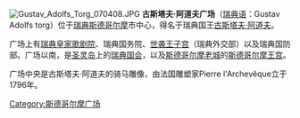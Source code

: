 [[Image:Gustav_Adolfs_Torg_070408.JPG|thumb]]
'''古斯塔夫·阿道夫广场'''（[[瑞典语|瑞典语]]：Gustav Adolfs torg）位于[[瑞典|瑞典]][[斯德哥尔摩|斯德哥尔摩]]市中心，得名于瑞典国王[[古斯塔夫·阿道夫|古斯塔夫·阿道夫]]。

广场上有[[瑞典皇家歌剧院|瑞典皇家歌剧院]]、瑞典国务院、[[世袭王子宫|世袭王子宫]]（瑞典外交部）以及瑞典国防部。广场以南，是[[圣灵岛|圣灵岛]]上的[[瑞典国会|瑞典国会]]，以及[[斯德哥尔摩老城|斯德哥尔摩老城]]的[[斯德哥尔摩王宫|斯德哥尔摩王宫]]。

广场中央是古斯塔夫·阿道夫的骑马雕像，由法国雕塑家Pierre l'Archevêque立于1796年。

{{coord|59.329|N|18.068|E|display=title|source:nlwiki}}

[[Category:斯德哥尔摩广场|Category:斯德哥尔摩广场]]